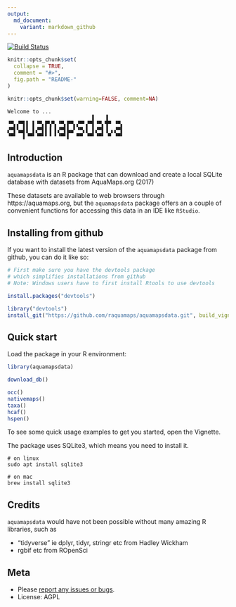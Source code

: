 ```yaml
---
output:
  md_document:
    variant: markdown_github
---
```


[![Build Status](https://travis-ci.org/raquamaps/aquamapsdata.svg?branch=master)](https://travis-ci.org/raquamaps/aquamapsdata)  

<!-- README.md is generated from README.Rmd. Please edit that file -->

```r
knitr::opts_chunk$set(
  collapse = TRUE,
  comment = "#>",
  fig.path = "README-"
)
```

```r
knitr::opts_chunk$set(warning=FALSE, comment=NA)
```

```console
Welcome to ...
                           ▌   ▐
▝▀▖▞▀▌▌ ▌▝▀▖▛▚▀▖▝▀▖▛▀▖▞▀▘▞▀▌▝▀▖▜▀ ▝▀▖
▞▀▌▚▄▌▌ ▌▞▀▌▌▐ ▌▞▀▌▙▄▘▝▀▖▌ ▌▞▀▌▐ ▖▞▀▌
▝▀▘  ▌▝▀▘▝▀▘▘▝ ▘▝▀▘▌  ▀▀ ▝▀▘▝▀▘ ▀ ▝▀▘
```

## Introduction

`aquamapsdata` is an R package that can download and create a local SQLite database with datasets from AquaMaps.org (2017)

These datasets are available to web browsers through https://aquamaps.org, but the `aquamapsdata` package offers an a couple of convenient functions for accessing this data in an IDE like `RStudio`.

## Installing from github

If you want to install the latest version of the `aquamapsdata` package from github, you can do it like so:

```r
# First make sure you have the devtools package
# which simplifies installations from github
# Note: Windows users have to first install Rtools to use devtools

install.packages("devtools") 

library("devtools")
install_git("https://github.com/raquamaps/aquamapsdata.git", build_vignettes=FALSE)

```

## Quick start

Load the package in your R environment:

```r

library(aquamapsdata)

download_db()

occ()
nativemaps()
taxa()
hcaf()
hspen()

```

To see some quick usage examples to get you started, open the Vignette.

The package uses SQLite3, which means you need to install it.


```console
# on linux
sudo apt install sqlite3

# on mac
brew install sqlite3
```

## Credits

`aquamapsdata` would have not been possible without many amazing R libraries, such as

* "tidyverse" ie dplyr, tidyr, stringr etc from Hadley Wickham
* rgbif etc from ROpenSci

## Meta

* Please [report any issues or bugs](https://github.com/raquamaps/aquamapsdata/issues).
* License: AGPL
